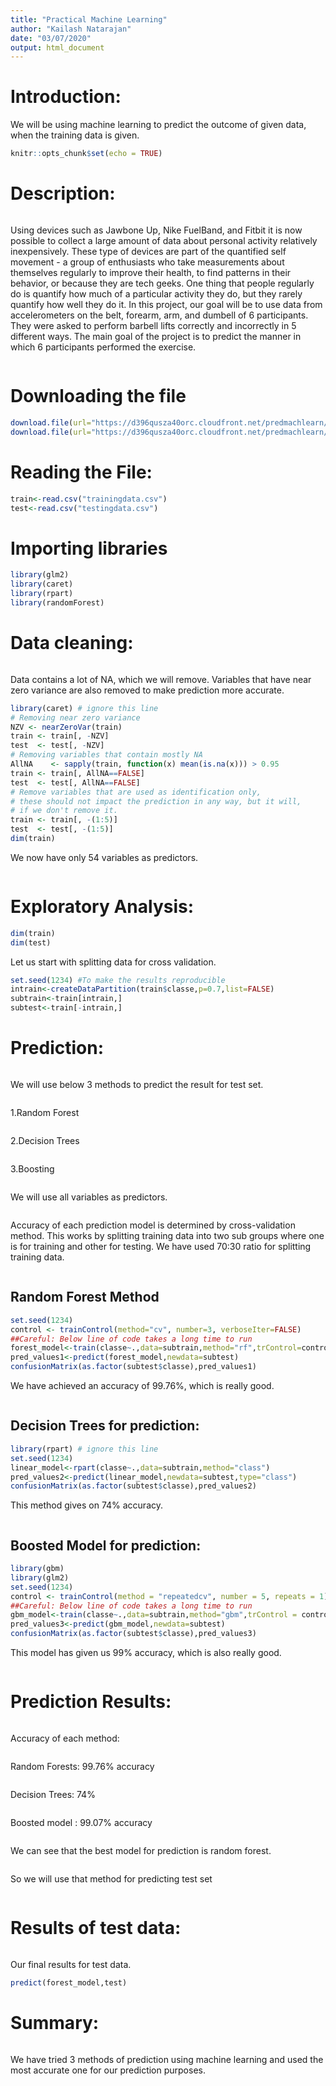 ```yaml
---
title: "Practical Machine Learning"
author: "Kailash Natarajan"
date: "03/07/2020"
output: html_document
---
```

# Introduction:
We will be using machine learning to predict the outcome of given data, when the training data is given.
```r
knitr::opts_chunk$set(echo = TRUE)
```
# Description:
```r
```
Using devices such as Jawbone Up, Nike FuelBand, and Fitbit it is now possible to collect a large amount of data about personal activity relatively inexpensively. These type of devices are part of the quantified self movement - a group of enthusiasts who take measurements about themselves regularly to improve their health, to find patterns in their behavior, or because they are tech geeks. One thing that people regularly do is quantify how much of a particular activity they do, but they rarely quantify how well they do it. In this project, our goal will be to use data from accelerometers on the belt, forearm, arm, and dumbell of 6 participants. They were asked to perform barbell lifts correctly and incorrectly in 5 different ways.
The main goal of the project is to predict the manner in which 6 participants performed the exercise.
```r
```
# Downloading the file
```r
download.file(url="https://d396qusza40orc.cloudfront.net/predmachlearn/pml-training.csv",destfile = "trainingdata.csv")
download.file(url="https://d396qusza40orc.cloudfront.net/predmachlearn/pml-testing.csv",destfile = "testingdata.csv")
```
# Reading the File:
```r
train<-read.csv("trainingdata.csv")
test<-read.csv("testingdata.csv")
```
# Importing libraries
```r
library(glm2)
library(caret)
library(rpart)
library(randomForest)
```
# Data cleaning:
```r
```
Data contains a lot of NA, which we will remove.
Variables that have near zero variance are also removed to make prediction more accurate.
```r
library(caret) # ignore this line
# Removing near zero variance
NZV <- nearZeroVar(train)
train <- train[, -NZV]
test  <- test[, -NZV]
# Removing variables that contain mostly NA
AllNA    <- sapply(train, function(x) mean(is.na(x))) > 0.95
train <- train[, AllNA==FALSE]
test  <- test[, AllNA==FALSE]
# Remove variables that are used as identification only,
# these should not impact the prediction in any way, but it will,
# if we don't remove it.
train <- train[, -(1:5)]
test  <- test[, -(1:5)]
dim(train)
```
We now have only 54 variables as predictors.
```r
```
# Exploratory Analysis:
```r
dim(train)
dim(test)
```
Let us start with splitting data for cross validation.
```r
set.seed(1234) #To make the results reproducible
intrain<-createDataPartition(train$classe,p=0.7,list=FALSE)
subtrain<-train[intrain,]
subtest<-train[-intrain,]
```
# Prediction:
```r
```
We will use below 3 methods to predict the result for test set.
```r
```
1.Random Forest
```r
```
2.Decision Trees
```r
```
3.Boosting
```r
```
We will use all variables as predictors. 
```r
```
Accuracy of each prediction model is determined by cross-validation method.
This works by splitting training data into two sub groups where one is for training and other for testing. We have used 70:30 ratio for splitting training data.
```r
```
## Random Forest Method 
```r
set.seed(1234)
control <- trainControl(method="cv", number=3, verboseIter=FALSE)
##Careful: Below line of code takes a long time to run
forest_model<-train(classe~.,data=subtrain,method="rf",trControl=control)
pred_values1<-predict(forest_model,newdata=subtest)
confusionMatrix(as.factor(subtest$classe),pred_values1)
```
We have achieved an accuracy of 99.76%, which is really good.
```r
```
## Decision Trees for prediction:
```r
library(rpart) # ignore this line
set.seed(1234)
linear_model<-rpart(classe~.,data=subtrain,method="class")
pred_values2<-predict(linear_model,newdata=subtest,type="class")
confusionMatrix(as.factor(subtest$classe),pred_values2)
```
This method gives on 74% accuracy.
```r
```
## Boosted Model for prediction:
```r
library(gbm)
library(glm2)
set.seed(1234)
control <- trainControl(method = "repeatedcv", number = 5, repeats = 1)
##Careful: Below line of code takes a long time to run
gbm_model<-train(classe~.,data=subtrain,method="gbm",trControl = control,verbose=FALSE)
pred_values3<-predict(gbm_model,newdata=subtest)
confusionMatrix(as.factor(subtest$classe),pred_values3)
```
This model has given us 99% accuracy, which is also really good.
```r
```
# Prediction Results:
```r
```
Accuracy of each method:
```r
```
Random Forests: 99.76% accuracy
```r
```
Decision Trees: 74%
```r
```
Boosted model : 99.07% accuracy
```r
```
We can see that the best model for prediction is random forest.
```r
```
So we will use that method for predicting test set
```r
```
# Results of test data:
```r
```
Our final results for test data.
```r
predict(forest_model,test)
```
# Summary:
```r
```
We have tried 3 methods of prediction using machine learning and used the most accurate one for our prediction purposes. 